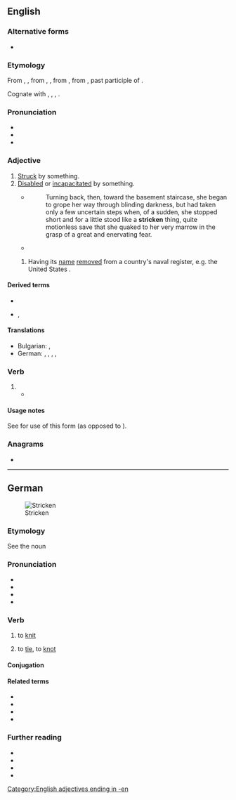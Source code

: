 {{also|Stricken}}
==English==
{{wikipedia}}

===Alternative forms===
* {{alter|en|striken||obsolete}}

===Etymology===
From {{inh|en|enm|striken}}, {{m|enm|ystriken}}, from {{inh|en|ang|stricen}}, {{m|ang|ġestricen}}, from {{inh|en|gmw-pro|*strikan}}, from {{inh|en|gem-pro|*strikanaz}}, past participle of {{der|en|gem-pro|*strīkaną|t=to strike}}.

Cognate with {{cog|stq|strieken}}, {{cog|nl|gestreken}}, {{cog|nds-de|streken}}, {{cog|de|gestrichen}}.

===Pronunciation===
* {{IPA|en|/ˈstɹɪkən/}}
* {{audio|en|En-us-stricken.ogg|Audio (US)}}
* {{rhymes|en|ɪkən|s=2}}

===Adjective===
{{en-adj}}

# [[struck|Struck]] by something. {{rfex|en}}
# [[disabled|Disabled]] or [[incapacitated]] by something.
#* {{RQ:Vance Nobody|III}}
#*: Turning back, then, toward the basement staircase, she began to grope her way through blinding darkness, but had taken only a few uncertain steps when, of a sudden, she stopped short and for a little stood like a '''stricken''' thing, quite motionless save that she quaked to her very marrow in the grasp of a great and enervating fear.
#* {{quote-av|en|author=Drachinifel|title=Guadalcanal Campaign - Santa Cruz (IJN 2 : 2 USN)|date=3 February 2021|url=https://www.youtube.com/watch?v=xY2LC6Rz7JE|archiveurl=https://web.archive.org/web/20221204001940/https://www.youtube.com/watch?v=xY2LC6Rz7JE|archivedate=4 December 2022|accessdate=11 December 2022|time=20:43|text=At about twenty past three in the afternoon, ''these'' aircraft duly began to arrive.  The cruiser ''Northampton'' was towing ''Hornet'' at a stately five knots when, out of the sky, came seven torpedo-armed aircraft.  They managed to ''miss'' the barely-moving ''Hornet'' with all but one drop... but one hit was really all that it took, the location causing additional damage to the '''stricken''' carrier and demolishing most of the repairs that had been made to the earlier damage.}}
## {{lb|en|military|nautical|of a [[warship]]}} Having its [[name]] [[removed]] from a country's naval register, e.g. the United States {{w|Naval Vessel Register}}.

====Derived terms====
* {{l|en|poverty-stricken}}
* {{l|en|terror-stricken}}, {{l|en|terrorstricken}}

====Translations====
{{trans-top|[[struck|Struck]] by something}}
* Bulgarian: {{t+|bg|поразен}}, {{t|bg|връхлетян}}
* German: {{t+|de|ergriffen}}, {{t+|de|heimgesucht}}, {{t+|de|betroffen}}, {{t+|de|verwundet}}, {{t+|de|gedrückt}}
{{trans-mid}}
{{trans-bottom}}

===Verb===
{{head|en|verb form}}

# {{past participle of|en|strike|nocat=1}}
#* {{quote-book|en|year=1913|author=[[w:Robert Barr (writer)|Robert Barr]]
|chapter=4|title=[http://openlibrary.org/works/OL1796924W Lord Stranleigh Abroad]
|passage=Nothing could be more business-like than the construction of the stout dams, and nothing more gently rural than the limpid lakes, with the grand old forest trees marshalled round their margins like a veteran army that had marched down to drink, only to be '''stricken''' motionless at the water’s edge.}}

====Usage notes====
See {{m|enm|strike}} for use of this form (as opposed to {{m|en|struck}}).

===Anagrams===
* {{anagrams|en|a=ceiknrst|Tickners}}

[[Category:English adjectives ending in -en]]

----

==German==
[[File:Albert Anker Sitzende Bäuerin beim Stricken 1904.jpg|thumb|right|Stricken]]

===Etymology===
See the noun {{m|de|Strick|t=cord, rope, line}}

===Pronunciation===
* {{IPA|de|/ˈʃtʁɪkŋ̩/|/ˈʃtʁɪkən/}}
* {{audio|de|De-stricken.ogg|Audio}}
* {{audio|de|De-stricken2.ogg|Audio}}
* {{audio|de|De-at-stricken.ogg|Audio (Austria)}}

===Verb===
{{de-verb}}

# to [[knit]]
#: {{syn|de|lismen|q1=Switzerland}}
# {{lb|de|now|rare|or|figurative}} to [[tie]], to [[knot]]

====Conjugation====
{{de-conj}}

====Related terms====
* {{l|de|Strick}}
* {{l|de|verstricken}}
* {{l|de|bestricken}}
* {{l|de|umstricken}}

===Further reading===
* {{R:DWDS}}
* {{R:UniLeipzig}}
* {{R:Duden}}
* {{pedia|lang=de}}